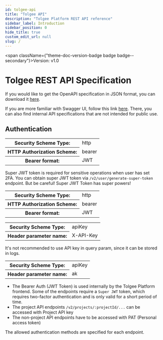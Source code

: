 ```yaml
---
id: tolgee-api
title: "Tolgee API"
description: "Tolgee Platform REST API reference"
sidebar_label: Introduction
sidebar_position: 0
hide_title: true
custom_edit_url: null
slug: /
---
```



<span className={"theme-doc-version-badge badge badge--secondary"}>Version: v1.0</span>

# Tolgee REST API Specification

If you would like to get the OpenAPI specification in JSON format, you can download it
[here](https://app.tolgee.io/v3/api-docs/Public%20API%20(All)).

If you are more familiar with Swagger UI, follow this link
[here](https://app.tolgee.io/swagger-ui/index.html?configUrl=%2Fv3%2Fapi-docs%2Fswagger-config&urls.primaryName=Public%20API%20(All)).
There, you can also find internal API specifications that are not intended for public use.


<div style={{"marginBottom":"2rem"}}><h2 id={"authentication"} style={{"marginBottom":"1rem"}}>Authentication</h2><SchemaTabs className={"openapi-tabs__security-schemes"}><TabItem label={"HTTP: Bearer Auth"} value={"JwtToken"}><div><table><tbody><tr><th>Security Scheme Type:</th><td>http</td></tr><tr><th>HTTP Authorization Scheme:</th><td>bearer</td></tr><tr><th>Bearer format:</th><td>JWT</td></tr></tbody></table></div></TabItem><TabItem label={"HTTP: Bearer Auth"} value={"SuperJwtToken"}>

Super JWT token is required for sensitive operations when user has set 2FA. You can obtain super JWT token via `/v2/user/generate-super-token` endpoint. But be careful! Super JWT Token has super powers!

<div><table><tbody><tr><th>Security Scheme Type:</th><td>http</td></tr><tr><th>HTTP Authorization Scheme:</th><td>bearer</td></tr><tr><th>Bearer format:</th><td>JWT</td></tr></tbody></table></div></TabItem><TabItem label={"API Key: ApiKeyInHeader"} value={"ApiKeyInHeader"}><div><table><tbody><tr><th>Security Scheme Type:</th><td>apiKey</td></tr><tr><th>Header parameter name:</th><td>X-API-Key</td></tr></tbody></table></div></TabItem><TabItem label={"API Key: ApiKeyInQueryParam"} value={"ApiKeyInQueryParam"}>

It's not recommended to use API key in query param, since it can be stored in logs.

<div><table><tbody><tr><th>Security Scheme Type:</th><td>apiKey</td></tr><tr><th>Header parameter name:</th><td>ak</td></tr></tbody></table></div></TabItem></SchemaTabs></div>
      

 - The Bearer Auth (JWT Token) is used internally by the Tolgee Platform frontend. Some of the endpoints require a `Super JWT`
token, which requires two-factor authentication and is only valid for a short period of time.
 - The project API endpoints `/v2/projects/:projectId/...` can be accessed with Project API key
 - The non-project API endpoints have to be accessed with PAT (Personal access token)

The allowed authentication methods are specified for each endpoint.

